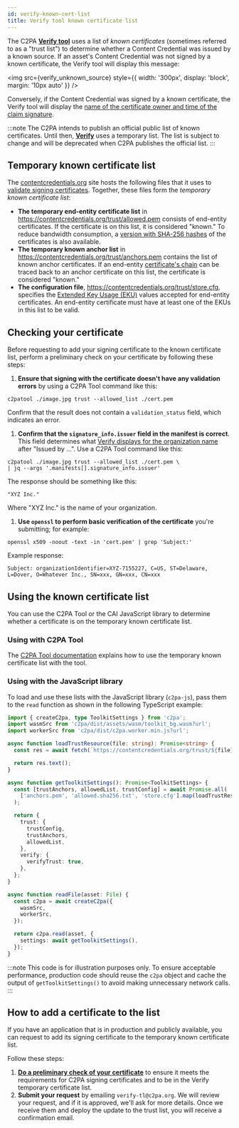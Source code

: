 ```yaml
---
id: verify-known-cert-list
title: Verify tool known certificate list
---
```



The C2PA **[Verify tool](https://contentcredentials.org/verify)** uses a list of _known certificates_ (sometimes referred to as a "trust list") to determine whether a Content Credential was issued by a known source. If an asset's Content Credential was not signed by a known certificate, the Verify tool will display this message:

<img
  src={verify_unknown_source}
  style={{ width: '300px', display: 'block', margin: '10px auto' }}
/>

Conversely, if the Content Credential was signed by a known certificate, the Verify tool will display the [name of the certificate owner and time of the claim signature](verify.mdx#title-and-signing-information).

:::note
The C2PA intends to publish an official public list of known certificates. Until then, **[Verify](https://contentcredentials.org/verify)** uses a temporary list. The list is subject to change and will be deprecated when C2PA publishes the official list.
:::

## Temporary known certificate list

The [contentcredentials.org](https://contentcredentials.org/) site hosts the following files that it uses to [validate signing certificates](https://c2pa.org/specifications/specifications/2.0/specs/C2PA_Specification.html#_c2pa_signers). Together, these files form the _temporary known certificate list_:

- **The temporary end-entity certificate list** in https://contentcredentials.org/trust/allowed.pem consists of end-entity certificates. If the certificate is on this list, it is considered "known." To reduce bandwidth consumption, a [version with SHA-256 hashes](https://contentcredentials.org/trust/allowed.sha256.txt) of the certificates is also available.
- **The temporary known anchor list** in https://contentcredentials.org/trust/anchors.pem contains the list of known anchor certificates. If an end-entity [certificate's chain](getting-started.mdx#signing-and-certificates) can be traced back to an anchor certificate on this list, the certificate is considered "known."
- **The configuration file**, https://contentcredentials.org/trust/store.cfg, specifies the [Extended Key Usage (EKU)](https://datatracker.ietf.org/doc/html/rfc9336) values accepted for end-entity certificates. An end-entity certificate must have at least one of the EKUs in this list to be valid.

## Checking your certificate

Before requesting to add your signing certificate to the known certificate list, perform a preliminary check on your certificate by following these steps:

1. **Ensure that signing with the certificate doesn't have any validation errors** by using a C2PA Tool command like this:

```
c2patool ./image.jpg trust --allowed_list ./cert.pem
```

Confirm that the result does not contain a `validation_status` field, which indicates an error.

1. **Confirm that the `signature_info.issuer` field in the manifest is correct**. This field determines what [Verify displays for the organization name](verify.mdx#title-and-signing-information) after "Issued by ...". Use a C2PA Tool command like this:

```
c2patool ./image.jpg trust --allowed_list ./cert.pem \
| jq --args '.manifests[].signature_info.issuer'
```

The response should be something like this:

```
"XYZ Inc."
```

Where "XYZ Inc." is the name of your organization.

1. **Use `openssl` to perform basic verification of the certificate** you're submitting; for example:

```
openssl x509 -noout -text -in 'cert.pem' | grep 'Subject:'
```

Example response:

```
Subject: organizationIdentifier=XYZ-7155227, C=US, ST=Delaware, L=Dover, O=Whatever Inc., SN=xxx, GN=xxx, CN=xxx
```

## Using the known certificate list

You can use the C2PA Tool or the CAI JavaScript library to determine whether a certificate is on the temporary known certificate list.

### Using with C2PA Tool

The [C2PA Tool documentation](c2patool/docs/usage.md#configuring-trust-support) explains how to use the temporary known certificate list with the tool.

### Using with the JavaScript library

To load and use these lists with the JavaScript library (`c2pa-js`), pass them to the `read` function as shown in the following TypeScript example:

```ts
import { createC2pa, type ToolkitSettings } from 'c2pa';
import wasmSrc from 'c2pa/dist/assets/wasm/toolkit_bg.wasm?url';
import workerSrc from 'c2pa/dist/c2pa.worker.min.js?url';

async function loadTrustResource(file: string): Promise<string> {
  const res = await fetch(`https://contentcredentials.org/trust/${file}`);

  return res.text();
}

async function getToolkitSettings(): Promise<ToolkitSettings> {
  const [trustAnchors, allowedList, trustConfig] = await Promise.all(
    ['anchors.pem', 'allowed.sha256.txt', 'store.cfg'].map(loadTrustResource),
  );

  return {
    trust: {
      trustConfig,
      trustAnchors,
      allowedList,
    },
    verify: {
      verifyTrust: true,
    },
  };
}

async function readFile(asset: File) {
  const c2pa = await createC2pa({
    wasmSrc,
    workerSrc,
  });

  return c2pa.read(asset, {
    settings: await getToolkitSettings(),
  });
}
```

:::note
This code is for illustration purposes only. To ensure acceptable performance, production code should reuse the `c2pa` object and cache the output of `getToolkitSettings()` to avoid making unnecessary network calls.
:::

## How to add a certificate to the list

If you have an application that is in production and publicly available, you can request to add its signing certificate to the temporary known certificate list.

Follow these steps:

1. [**Do a preliminary check of your certificate**](#checking-your-certificate) to ensure it meets the requirements for C2PA signing certificates and to be in the Verify temporary certificate list.
1. **Submit your request** by emailing `verify-tl@c2pa.org`. We will review your request, and if it is approved, we'll ask for more details. Once we receive them and deploy the update to the trust list, you will receive a confirmation email.
